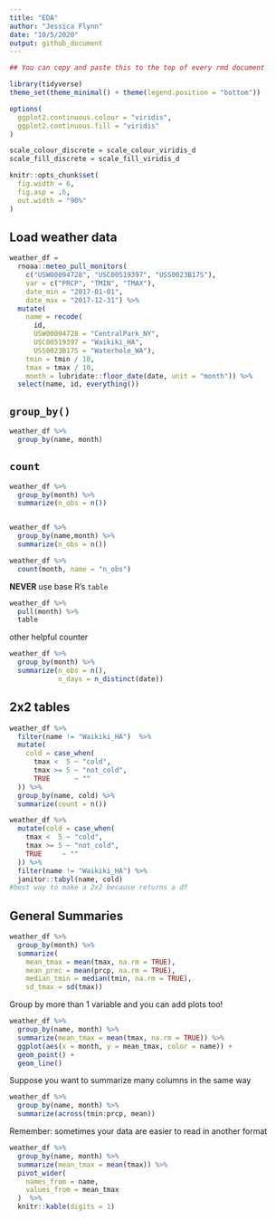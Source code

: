 ```yaml
---
title: "EDA"
author: "Jessica Flynn"
date: "10/5/2020"
output: github_document
---
```


```r
## You can copy and paste this to the top of every rmd document

library(tidyverse)
theme_set(theme_minimal() + theme(legend.position = "bottom"))

options(
  ggplot2.continuous.colour = "viridis",
  ggplot2.continuous.fill = "viridis"
)

scale_colour_discrete = scale_colour_viridis_d
scale_fill_discrete = scale_fill_viridis_d

knitr::opts_chunk$set(
  fig.width = 6,
  fig.asp = .6,
  out.width = "90%"
)

```

## Load weather data
```r
weather_df =  
  rnoaa::meteo_pull_monitors(
    c("USW00094728", "USC00519397", "USS0023B17S"),
    var = c("PRCP", "TMIN", "TMAX"), 
    date_min = "2017-01-01",
    date_max = "2017-12-31") %>%
  mutate(
    name = recode(
      id, 
      USW00094728 = "CentralPark_NY", 
      USC00519397 = "Waikiki_HA",
      USS0023B17S = "Waterhole_WA"),
    tmin = tmin / 10,
    tmax = tmax / 10,
    month = lubridate::floor_date(date, unit = "month")) %>%
  select(name, id, everything())
```

## `group_by()`

```r
weather_df %>%
  group_by(name, month)
```

## `count`

```r
weather_df %>%
  group_by(month) %>%
  summarize(n_obs = n())


weather_df %>%
  group_by(name,month) %>%
  summarize(n_obs = n())

weather_df %>%
  count(month, name = "n_obs")

```

**NEVER** use base R's `table`
```r
weather_df %>%
  pull(month) %>% 
  table
```

other helpful counter

```r
weather_df %>%
  group_by(month) %>%
  summarize(n_obs = n(), 
            n_days = n_distinct(date))
```

## 2x2 tables

```r
weather_df %>% 
  filter(name != "Waikiki_HA")  %>%
  mutate(
    cold = case_when(
      tmax <  5 ~ "cold",
      tmax >= 5 ~ "not_cold",
      TRUE      ~ ""
  )) %>% 
  group_by(name, cold) %>% 
  summarize(count = n())
```


```r
weather_df %>% 
  mutate(cold = case_when(
    tmax <  5 ~ "cold",
    tmax >= 5 ~ "not_cold",
    TRUE     ~ ""
  )) %>% 
  filter(name != "Waikiki_HA") %>% 
  janitor::tabyl(name, cold)
#best way to make a 2x2 because returns a df

```

## General Summaries

```r
weather_df %>%
  group_by(month) %>%
  summarize(
    mean_tmax = mean(tmax, na.rm = TRUE),
    mean_prec = mean(prcp, na.rm = TRUE),
    median_tmin = median(tmin, na.rm = TRUE),
    sd_tmax = sd(tmax))
```

Group by more than 1 variable and you can add plots too! 

```r
weather_df %>%
  group_by(name, month) %>%
  summarize(mean_tmax = mean(tmax, na.rm = TRUE)) %>%
  ggplot(aes(x = month, y = mean_tmax, color = name)) +
  geom_point() + 
  geom_line()
```

Suppose you want to summarize many columns in the same way

```r
weather_df %>%
  group_by(name, month) %>%
  summarize(across(tmin:prcp, mean))
```

Remember: sometimes your data are easier to read in another format

```r
weather_df %>% 
  group_by(name, month) %>% 
  summarize(mean_tmax = mean(tmax)) %>% 
  pivot_wider(
    names_from = name, 
    values_from = mean_tmax
  )  %>% 
  knitr::kable(digits = 1)

```

